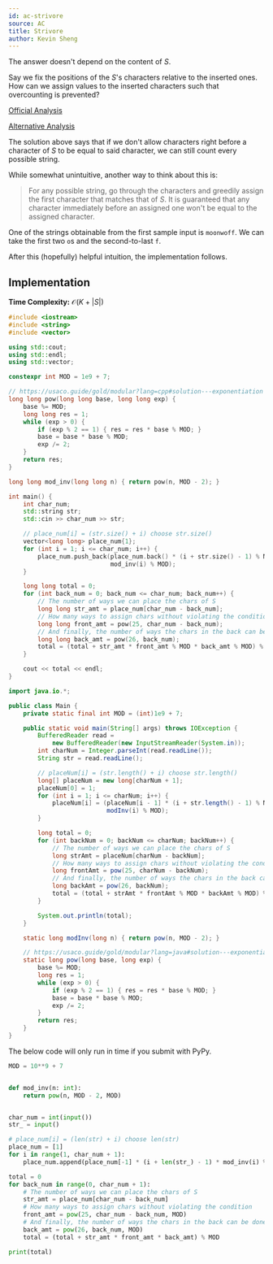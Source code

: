 ```yaml
---
id: ac-strivore
source: AC
title: Strivore
author: Kevin Sheng
---
```


<Spoiler title="Hint 1">

The answer doesn't depend on the content of $S$.

</Spoiler>

<Spoiler title="Hint 2">

Say we fix the positions of the $S$'s characters relative to the inserted ones.
How can we assign values to the inserted characters such that overcounting
is prevented?

</Spoiler>

<Spoiler title="Solution">

[Official Analysis](https://img.atcoder.jp/abc171/editorial.pdf#page=18)

[Alternative Analysis](https://codeforces.com/blog/entry/79153)

The solution above says that if we don't allow characters right before a
character of $S$ to be equal to said character, we can still count every
possible string.

While somewhat unintuitive, another way to think about this is:

> For any possible string, go through the characters and greedily assign
> the first character that matches that of $S$.
> It is guaranteed that any character immediately before an assigned one won't
> be equal to the assigned character.

One of the strings obtainable from the first sample input is `moonwoff`.
We can take the first two `o`s and the second-to-last `f`.

After this (hopefully) helpful intuition, the implementation follows.

## Implementation

**Time Complexity:** $\mathcal{O}(K + |S|)$

<LanguageSection>
<CPPSection>

```cpp
#include <iostream>
#include <string>
#include <vector>

using std::cout;
using std::endl;
using std::vector;

constexpr int MOD = 1e9 + 7;

// https://usaco.guide/gold/modular?lang=cpp#solution---exponentiation
long long pow(long long base, long long exp) {
	base %= MOD;
	long long res = 1;
	while (exp > 0) {
		if (exp % 2 == 1) { res = res * base % MOD; }
		base = base * base % MOD;
		exp /= 2;
	}
	return res;
}

long long mod_inv(long long n) { return pow(n, MOD - 2); }

int main() {
	int char_num;
	std::string str;
	std::cin >> char_num >> str;

	// place_num[i] = (str.size() + i) choose str.size()
	vector<long long> place_num{1};
	for (int i = 1; i <= char_num; i++) {
		place_num.push_back(place_num.back() * (i + str.size() - 1) % MOD *
		                    mod_inv(i) % MOD);
	}

	long long total = 0;
	for (int back_num = 0; back_num <= char_num; back_num++) {
		// The number of ways we can place the chars of S
		long long str_amt = place_num[char_num - back_num];
		// How many ways to assign chars without violating the condition
		long long front_amt = pow(25, char_num - back_num);
		// And finally, the number of ways the chars in the back can be done
		long long back_amt = pow(26, back_num);
		total = (total + str_amt * front_amt % MOD * back_amt % MOD) % MOD;
	}

	cout << total << endl;
}
```

</CPPSection>
<JavaSection>

```java
import java.io.*;

public class Main {
	private static final int MOD = (int)1e9 + 7;

	public static void main(String[] args) throws IOException {
		BufferedReader read =
		    new BufferedReader(new InputStreamReader(System.in));
		int charNum = Integer.parseInt(read.readLine());
		String str = read.readLine();

		// placeNum[i] = (str.length() + i) choose str.length()
		long[] placeNum = new long[charNum + 1];
		placeNum[0] = 1;
		for (int i = 1; i <= charNum; i++) {
			placeNum[i] = (placeNum[i - 1] * (i + str.length() - 1) % MOD *
			               modInv(i) % MOD);
		}

		long total = 0;
		for (int backNum = 0; backNum <= charNum; backNum++) {
			// The number of ways we can place the chars of S
			long strAmt = placeNum[charNum - backNum];
			// How many ways to assign chars without violating the condition
			long frontAmt = pow(25, charNum - backNum);
			// And finally, the number of ways the chars in the back can be done
			long backAmt = pow(26, backNum);
			total = (total + strAmt * frontAmt % MOD * backAmt % MOD) % MOD;
		}

		System.out.println(total);
	}

	static long modInv(long n) { return pow(n, MOD - 2); }

	// https://usaco.guide/gold/modular?lang=java#solution---exponentiation
	static long pow(long base, long exp) {
		base %= MOD;
		long res = 1;
		while (exp > 0) {
			if (exp % 2 == 1) { res = res * base % MOD; }
			base = base * base % MOD;
			exp /= 2;
		}
		return res;
	}
}
```

</JavaSection>
<PySection>

<Warning>

The below code will only run in time if you submit with PyPy.

</Warning>

```py
MOD = 10**9 + 7


def mod_inv(n: int):
	return pow(n, MOD - 2, MOD)


char_num = int(input())
str_ = input()

# place_num[i] = (len(str) + i) choose len(str)
place_num = [1]
for i in range(1, char_num + 1):
	place_num.append(place_num[-1] * (i + len(str_) - 1) * mod_inv(i) % MOD)

total = 0
for back_num in range(0, char_num + 1):
	# The number of ways we can place the chars of S
	str_amt = place_num[char_num - back_num]
	# How many ways to assign chars without violating the condition
	front_amt = pow(25, char_num - back_num, MOD)
	# And finally, the number of ways the chars in the back can be done
	back_amt = pow(26, back_num, MOD)
	total = (total + str_amt * front_amt * back_amt) % MOD

print(total)
```

</PySection>
</LanguageSection>

</Spoiler>
